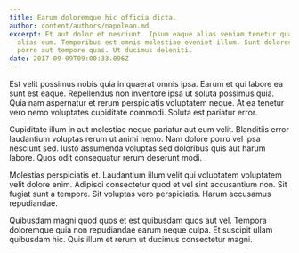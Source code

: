 ```yaml
---
title: Earum doloremque hic officia dicta.
author: content/authors/napolean.md
excerpt: Et aut dolor et nesciunt. Ipsum eaque alias veniam tenetur quaerat
  alias eum. Temporibus est omnis molestiae eveniet illum. Sunt dolores pariatur
  porro aut tempore quas. Ut ducimus deleniti.
date: 2017-09-09T09:00:33.096Z
---
```

Est velit possimus nobis quia in quaerat omnis ipsa. Earum et qui labore ea sunt est eaque. Repellendus non inventore ipsa ut soluta possimus quia. Quia nam aspernatur et rerum perspiciatis voluptatem neque. At ea tenetur vero nemo voluptates cupiditate commodi. Soluta est pariatur error.
 Cupiditate illum in aut molestiae neque pariatur aut eum velit. Blanditiis error laudantium voluptas rerum ut animi nemo. Nam dolore porro vel ipsa nesciunt sed. Iusto assumenda voluptas sed doloribus quis aut harum labore. Quos odit consequatur rerum deserunt modi.
 Molestias perspiciatis et. Laudantium illum velit qui voluptatem voluptatem velit dolore enim. Adipisci consectetur quod et vel sint accusantium non. Sit fugiat sunt a tempore. Sit voluptas vero perspiciatis. Harum accusamus repudiandae.
 Quibusdam magni quod quos et est quibusdam quos aut vel. Tempora doloremque quia non repudiandae earum neque culpa. Et suscipit ullam quibusdam hic. Quis illum et rerum ut ducimus consectetur magni.